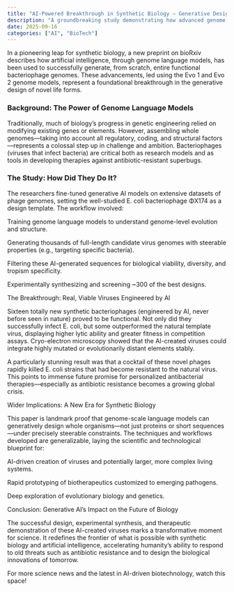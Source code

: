 ```yaml
---
title: "AI-Powered Breakthrough in Synthetic Biology — Generative Design of Bacteriophages"
description: "A groundbreaking study demonstrating how advanced genome language models can generatively design entire, functional bacteriophage genomes—enabling rapid creation of novel viruses to combat antibiotic-resistant bacteria and opening new frontiers in AI-driven synthetic biology."
date: 2025-09-16
categories: ["AI", "BioTech"]
---
```


In a pioneering leap for synthetic biology, a new preprint on bioRxiv describes how artificial intelligence, through genome language models, has been used to successfully generate, from scratch, entire functional bacteriophage genomes. These advancements, led using the Evo 1 and Evo 2 genome models, represent a foundational breakthrough in the generative design of novel life forms.

### Background: The Power of Genome Language Models

Traditionally, much of biology’s progress in genetic engineering relied on modifying existing genes or elements. However, assembling whole genomes—taking into account all regulatory, coding, and structural factors—represents a colossal step up in challenge and ambition. Bacteriophages (viruses that infect bacteria) are critical both as research models and as tools in developing therapies against antibiotic-resistant superbugs.

### The Study: How Did They Do It?

The researchers fine-tuned generative AI models on extensive datasets of phage genomes, setting the well-studied E. coli bacteriophage ΦX174 as a design template. The workflow involved:

Training genome language models to understand genome-level evolution and structure.

Generating thousands of full-length candidate virus genomes with steerable properties (e.g., targeting specific bacteria).

Filtering these AI-generated sequences for biological viability, diversity, and tropism specificity.

Experimentally synthesizing and screening ~300 of the best designs.

The Breakthrough: Real, Viable Viruses Engineered by AI

Sixteen totally new synthetic bacteriophages (engineered by AI, never before seen in nature) proved to be functional. Not only did they successfully infect E. coli, but some outperformed the natural template virus, displaying higher lytic ability and greater fitness in competition assays. Cryo-electron microscopy showed that the AI-created viruses could integrate highly mutated or evolutionarily distant elements stably.

A particularly stunning result was that a cocktail of these novel phages rapidly killed E. coli strains that had become resistant to the natural virus. This points to immense future promise for personalized antibacterial therapies—especially as antibiotic resistance becomes a growing global crisis.

Wider Implications: A New Era for Synthetic Biology

This paper is landmark proof that genome-scale language models can generatively design whole organisms—not just proteins or short sequences—under precisely steerable constraints. The techniques and workflows developed are generalizable, laying the scientific and technological blueprint for:

AI-driven creation of viruses and potentially larger, more complex living systems.

Rapid prototyping of biotherapeutics customized to emerging pathogens.

Deep exploration of evolutionary biology and genetics.

Conclusion: Generative AI’s Impact on the Future of Biology

The successful design, experimental synthesis, and therapeutic demonstration of these AI-created viruses marks a transformative moment for science. It redefines the frontier of what is possible with synthetic biology and artificial intelligence, accelerating humanity’s ability to respond to old threats such as antibiotic resistance and to design the biological innovations of tomorrow.

For more science news and the latest in AI-driven biotechnology, watch this space!
